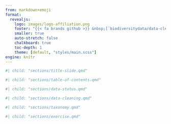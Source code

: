 ```yaml
---
from: markdown+emoji
format:
  revealjs:
    logo: images/logo-affiliation.png
    footer: "{{< fa brands github >}} &nbsp;[`biodiversitydata/data-cleaning`](https://github.com/biodiversitydata/data-cleaning) &nbsp; &bull; &nbsp; {{< fa brands creative-commons >}} {{< fa brands creative-commons-by >}} &nbsp;[`cc-by-4.0`](https://creativecommons.org/licenses/by/4.0/deed.en)"
    smaller: true
    auto-stretch: false
    chalkboard: true
    toc-depth: 1
    theme: [default, "styles/main.scss"]
engine: knitr
---
```


<!-- Insert section 'Title slide' -->

```r
#| child: "sections/title-slide.qmd"
```


<!-- Insert section 'Table of contents' -->

```r
#| child: "sections/table-of-contents.qmd"
```


<!-- Insert section 'Raw vs. derived data' -->

```r
#| child: "sections/data-status.qmd"
```

<!-- Insert section 'Data cleaning' -->

```r
#| child: "sections/data-cleaning.qmd"
```


<!-- Insert section 'Data homogenization' -->

```r
#| child: "sections/taxonomy.qmd"
```


<!-- Insert section 'Exercise' -->

```r
#| child: "sections/exercise.qmd"
```

